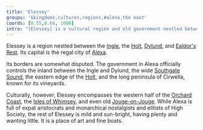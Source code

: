 ```yaml
---
title: 'Elessey'
groups: '&kingdoms,cultures,regions,#alexa,the east'
coords: [0.55,0.68, 1600]
intro: "[Elessey] is a cultural region and old government nestled between the Ingle, Dylund, and Ealdor's Rest. Its capital is the regal city of Alexa. It is a mild and sun-bright place, having plenty and wanting little, a place of art and fine boats."
---
```


Elessey is a region nestled between the [Ingle](), the [Holt](), [Dylund](), and [Ealdor's Rest](ealdorsrest). Its capital is the regal city of [Alexa]().

Its borders are somewhat disputed. The government in Alexa officially controls the inland between the Ingle and Dylund, the wide [Southgate Sound](), the eastern edge of the [Holt](), and the long peninsula of Cirwella, known for its vineyards.

Culturally, however, Elessey encompasses the western half of the [Orchard Coast](), the [Isles of Whimsey](whimsey), and even old [Jouge-on-Jouge](jouge). While Alexa is full of expat aristocrats and monarchical nostalgists and elitists of High Society, the rest of Elessey is mild and sun-bright, having plenty and wanting little. It is a place of art and fine boats.